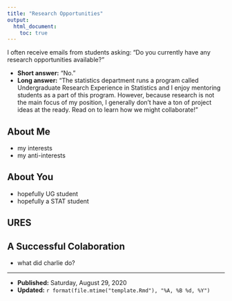 ```yaml
---
title: "Research Opportunities"
output:
  html_document:
    toc: true
---
```


I often receive emails from students asking: "Do you currently have any research opportunities available?"

- **Short answer:** "No."
- **Long answer:** "The statistics department runs a program called Undergraduate Research Experience in Statistics and I enjoy mentoring students as a part of this program. However, because research is not the main focus of my position, I generally don't have a ton of project ideas at the ready. Read on to learn how we might collaborate!"

## About Me

- my interests
- my anti-interests

## About You

- hopefully UG student
- hopefully a STAT student

## URES

## A Successful Colaboration

- what did charlie do?

***

- **Published:** Saturday, August 29, 2020
- **Updated:** `r format(file.mtime("template.Rmd"), "%A, %B %d, %Y")`
